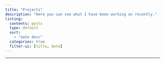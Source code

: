 ```yaml
---
title: "Projects"
description: "Here you can see what I have been working on recently."
listing:
  contents: posts
  type: default
  sort:
    - "date desc"
  categories: true
  filter-ui: [title, date]
---
```


------------------------------------------------------------------------
